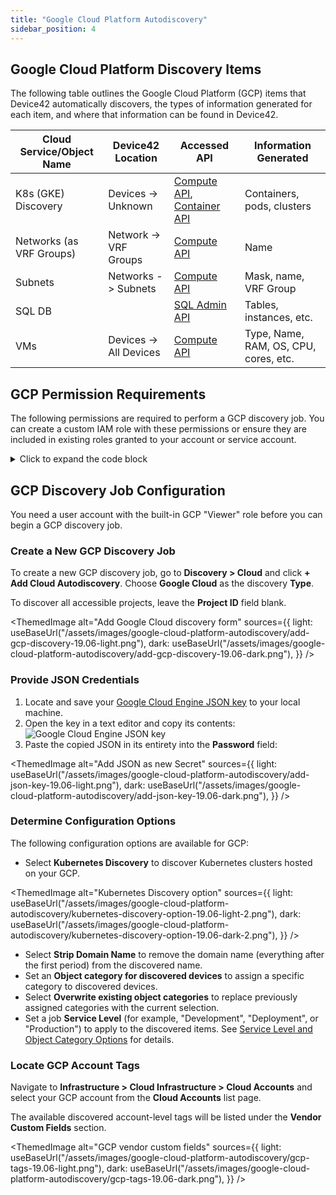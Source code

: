 ```yaml
---
title: "Google Cloud Platform Autodiscovery"
sidebar_position: 4
---
```



## Google Cloud Platform Discovery Items

The following table outlines the Google Cloud Platform (GCP) items that Device42 automatically discovers, the types of information generated for each item, and where that information can be found in Device42.

| Cloud Service/Object Name | Device42 Location | Accessed API | Information Generated |
|----------------------------|------------------------------|--------------|-----------------------|
| K8s (GKE) Discovery         | Devices -> Unknown           | [Compute API](https://www.googleapis.com/discovery/v1/apis/compute/v1/rest), [Container API](https://www.googleapis.com/discovery/v1/apis/container/v1/rest) | Containers, pods, clusters |
| Networks (as VRF Groups)    | Network -> VRF Groups        | [Compute API](https://www.googleapis.com/discovery/v1/apis/compute/v1/rest) | Name |
| Subnets                     | Networks -> Subnets          | [Compute API](https://www.googleapis.com/discovery/v1/apis/compute/v1/rest) | Mask, name, VRF Group |
| SQL DB                      |                              | [SQL Admin API](https://www.googleapis.com/discovery/v1/apis/sqladmin/v1beta4/rest) | Tables, instances, etc. |
| VMs                         | Devices -> All Devices       | [Compute API](https://www.googleapis.com/discovery/v1/apis/compute/v1/rest) | Type, Name, RAM, OS, CPU, cores, etc. |

## GCP Permission Requirements

The following permissions are required to perform a GCP discovery job. You can create a custom IAM role with these permissions or ensure they are included in existing roles granted to your account or service account.

<details>
  <summary>Click to expand the code block</summary>

```
bigquery.datasets.get
bigquery.models.getMetadata
bigquery.models.list
bigquery.tables.get
bigquery.tables.list
cloudsql.instances.list
compute.addresses.list
compute.backendServices.get
compute.disks.get
compute.disks.list
compute.firewalls.list
compute.globalForwardingRules.list
compute.images.get
compute.images.list
compute.instances.list
compute.machineTypes.get
compute.networks.list
compute.regions.list
compute.subnetworks.get
compute.targetSslProxies.get
container.clusters.list
container.configMaps.list
container.cronJobs.list
container.daemonSets.list
container.deployments.list
container.endpoints.list
container.ingresses.list
container.namespaces.get
container.namespaces.list
container.nodes.list
container.persistentVolumes.list
container.pods.list
container.replicaSets.list
container.replicationControllers.list
container.resourceQuotas.list
container.services.list
container.statefulSets.list
resourcemanager.projects.get
```

</details>

## GCP Discovery Job Configuration

You need a user account with the built-in GCP "Viewer" role before you can begin a GCP discovery job.

### Create a New GCP Discovery Job

To create a new GCP discovery job, go to **Discovery > Cloud** and click **+ Add Cloud Autodiscovery**. Choose **Google Cloud** as the discovery **Type**.

To discover all accessible projects, leave the **Project ID** field blank. 

<ThemedImage
alt="Add Google Cloud discovery form"
sources={{
    light: useBaseUrl("/assets/images/google-cloud-platform-autodiscovery/add-gcp-discovery-19.06-light.png"),
    dark: useBaseUrl("/assets/images/google-cloud-platform-autodiscovery/add-gcp-discovery-19.06-dark.png"),
  }}
/>

### Provide JSON Credentials

1. Locate and save your [Google Cloud Engine JSON key](https://cloud.google.com/iam/docs/keys-create-delete) to your local machine.
2. Open the key in a text editor and copy its contents:
  ![Google Cloud Engine JSON key](/assets/images/google-cloud-platform-autodiscovery/google-json-key.png)
3. Paste the copied JSON in its entirety into the **Password** field:
  
  <ThemedImage
  alt="Add JSON as new Secret"
  sources={{
      light: useBaseUrl("/assets/images/google-cloud-platform-autodiscovery/add-json-key-19.06-light.png"),
      dark: useBaseUrl("/assets/images/google-cloud-platform-autodiscovery/add-json-key-19.06-dark.png"),
    }}
  />

### Determine Configuration Options

The following configuration options are available for GCP:

- Select **Kubernetes Discovery** to discover Kubernetes clusters hosted on your GCP.

<ThemedImage
alt="Kubernetes Discovery option"
sources={{
    light: useBaseUrl("/assets/images/google-cloud-platform-autodiscovery/kubernetes-discovery-option-19.06-light-2.png"),
    dark: useBaseUrl("/assets/images/google-cloud-platform-autodiscovery/kubernetes-discovery-option-19.06-dark-2.png"),
  }}
/>

- Select **Strip Domain Name** to remove the domain name (everything after the first period) from the discovered name.
- Set an **Object category for discovered devices** to assign a specific category to discovered devices.
- Select **Overwrite existing object categories** to replace previously assigned categories with the current selection.
- Set a job **Service Level** (for example, "Development", "Deployment", or "Production") to apply to the discovered items. See [Service Level and Object Category Options](index.mdx#service-level-and-object-category-options) for details.

### Locate GCP Account Tags

Navigate to **Infrastructure > Cloud Infrastructure > Cloud Accounts** and select your GCP account from the **Cloud Accounts** list page.

The available discovered account-level tags will be listed under the **Vendor Custom Fields** section.

<ThemedImage
alt="GCP vendor custom fields"
sources={{
    light: useBaseUrl("/assets/images/google-cloud-platform-autodiscovery/gcp-tags-19.06-light.png"),
    dark: useBaseUrl("/assets/images/google-cloud-platform-autodiscovery/gcp-tags-19.06-dark.png"),
  }}
/>
